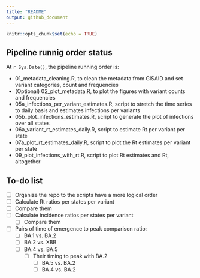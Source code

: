 ```yaml
---
title: "README"
output: github_document
---
```


```r
knitr::opts_chunk$set(echo = TRUE)
```

## Pipeline runnig order status

At `r Sys.Date()`, the pipeline running order is:

 - 01_metadata_cleaning.R, to clean the metadata from GISAID and set variant categories, count and frequencies
 - (Optional) 02_plot_metadata.R, to plot the figures with variant counts and frequencies
 - 05a_infections_per_variant_estimates.R, script to stretch the time series to daily basis and estimates infections per variants
 - 05b_plot_infections_estimates.R, script to generate the plot of infections over all states
 - 06a_variant_rt_estimates_daily.R, script to estimate Rt per variant per state
 - 07a_plot_rt_estimates_daily.R, script to plot the Rt estimates per variant per state
 - 09_plot_infections_with_rt.R, script to plot Rt estimates and Rt, altogether
 
## To-do list
 
 - [ ] Organize the repo to the scripts have a more logical order
 - [ ] Calculate Rt ratios per states per variant
  - [ ] Compare them
 - [ ] Calculate incidence ratios per states per variant
   - [ ] Compare them
 - [ ] Pairs of time of emergence to peak comparison ratio:
    - [ ] BA.1 vs. BA.2
    - [ ] BA.2 vs. XBB
    - [ ] BA.4 vs. BA.5
      - [ ] Their timing to peak with BA.2
        - [ ] BA.5 vs. BA.2
        - [ ] BA.4 vs. BA.2
